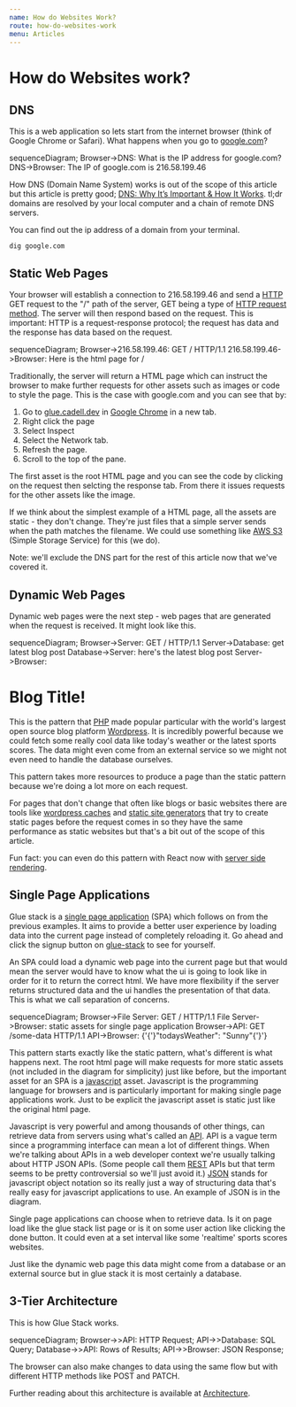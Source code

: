 ```yaml
---
name: How do Websites Work?
route: how-do-websites-work
menu: Articles
---
```



# How do Websites work?

## DNS

This is a web application so lets start from the internet browser (think of Google Chrome or Safari). What happens when you go to [google.com](https://google.com)?

<!-- prettier-ignore -->
<Mermaid>
sequenceDiagram; 
Browser->DNS: What is the IP address for google.com?
DNS->Browser: The IP of google.com is 216.58.199.46
</Mermaid>

How DNS (Domain Name System) works is out of the scope of this article but this article is pretty good; [DNS: Why It’s Important & How It Works](https://dyn.com/blog/dns-why-its-important-how-it-works/). tl;dr domains are resolved by your local computer and a chain of remote DNS servers.

You can find out the ip address of a domain from your terminal.

```
dig google.com
```

## Static Web Pages

Your browser will establish a connection to 216.58.199.46 and send a [HTTP](https://developer.mozilla.org/en-US/docs/Web/HTTP/Overview) GET request to the "/" path of the server, GET being a type of [HTTP request method](https://developer.mozilla.org/en-US/docs/Web/HTTP/Method). The server will then respond based on the request. This is important: HTTP is a request-response protocol; the request has data and the response has data based on the request.

<!-- prettier-ignore -->
<Mermaid>
sequenceDiagram; 
Browser->216.58.199.46: GET / HTTP/1.1
216.58.199.46->Browser: Here is the html page for /
</Mermaid>

Traditionally, the server will return a HTML page which can instruct the browser to make further requests for other assets such as images or code to style the page. This is the case with google.com and you can see that by:

1. Go to [glue.cadell.dev](https://glue.cadell.dev) in [Google Chrome](https://www.google.com/chrome/) in a new tab.
2. Right click the page
3. Select Inspect
4. Select the Network tab.
5. Refresh the page.
6. Scroll to the top of the pane.

The first asset is the root HTML page and you can see the code by clicking on the request then selcting the response tab. From there it issues requests for the other assets like the image.

If we think about the simplest example of a HTML page, all the assets are static - they don't change. They're just files that a simple server sends when the path matches the filename. We could use something like [AWS S3](https://aws.amazon.com/s3/) (Simple Storage Service) for this (we do).

Note: we'll exclude the DNS part for the rest of this article now that we've covered it.

## Dynamic Web Pages

Dynamic web pages were the next step - web pages that are generated when the request is received. It might look like this.

<!-- prettier-ignore -->
<Mermaid>
sequenceDiagram; 
Browser->Server: GET / HTTP/1.1
Server->Database: get latest blog post
Database->Server: here's the latest blog post
Server->Browser: <html><h1>Blog Title!</h1></html>
</Mermaid>

This is the pattern that [PHP](http://au2.php.net/manual/en/intro-whatis.php) made popular particular with the world's largest open source blog platform [Wordpress](https://wordpress.org/download/). It is incredibly powerful because we could fetch some really cool data like today's weather or the latest sports scores. The data might even come from an external service so we might not even need to handle the database ourselves.

This pattern takes more resources to produce a page than the static pattern because we're doing a lot more on each request.

For pages that don't change that often like blogs or basic websites there are tools like [wordpress caches](https://en-au.wordpress.org/plugins/wp-super-cache/) and [static site generators](https://www.google.com.au/search?q=static+site+generator&rlz=1C5CHFA_enAU693AU693&oq=static+site+g&aqs=chrome.0.69i59j69i57j0l4.2332j0j4&sourceid=chrome&ie=UTF-8) that try to create static pages before the request comes in so they have the same performance as static websites but that's a bit out of the scope of this article.

Fun fact: you can even do this pattern with React now with [server side rendering](https://www.google.com.au/search?rlz=1C5CHFA_enAU693AU693&ei=tQBjW_X6KZ7u8wWwzacY&q=server+side+rendering+react&oq=server+side+rendering+react&gs_l=psy-ab.3...6207.10013.0.10102.27.15.0.0.0.0.427.1654.3-1j3.4.0....0...1.1.64.psy-ab..23.4.1653...0j35i39k1j0i67k1j0i131k1j0i20i263k1.0.8J9sCPIJkpw).

## Single Page Applications

Glue stack is a [single page application](https://en.wikipedia.org/wiki/Single-page_application) (SPA) which follows on from the previous examples. It aims to provide a better user experience by loading data into the current page instead of completely reloading it. Go ahead and click the signup button on [glue-stack](https://cadbox1.github.io/glue-stack/) to see for yourself.

An SPA could load a dynamic web page into the current page but that would mean the server would have to know what the ui is going to look like in order for it to return the correct html. We have more flexibility if the server returns structured data and the ui handles the presentation of that data. This is what we call separation of concerns.

<!-- prettier-ignore -->
<Mermaid>
sequenceDiagram; 
Browser->File Server: GET / HTTP/1.1
File Server->Browser: static assets for single page application
Browser->API: GET /some-data HTTP/1.1
API->Browser: {'{'}"todaysWeather": "Sunny"{'}'}
</Mermaid>

This pattern starts exactly like the static pattern, what's different is what happens next. The root html page will make requests for more static assets (not included in the diagram for simplicity) just like before, but the important asset for an SPA is a [javascript](https://www.javascript.com/) asset. Javascript is the programming language for browsers and is particularly important for making single page applications work. Just to be explicit the javascript asset is static just like the original html page.

Javascript is very powerful and among thousands of other things, can retrieve data from servers using what's called an [API](https://en.wikipedia.org/wiki/Application_programming_interface). API is a vague term since a programming interface can mean a lot of different things. When we're talking about APIs in a web developer context we're usually talking about HTTP JSON APIs. (Some people call them [REST](https://stackoverflow.com/questions/4663927/what-is-rest-slightly-confused) APIs but that term seems to be pretty controversial so we'll just avoid it.) [JSON](https://en.wikipedia.org/wiki/JSON) stands for javascript object notation so its really just a way of structuring data that's really easy for javascript applications to use. An example of JSON is in the diagram.

Single page applications can choose when to retrieve data. Is it on page load like the glue stack list page or is it on some user action like clicking the done button. It could even at a set interval like some 'realtime' sports scores websites.

Just like the dynamic web page this data might come from a database or an external source but in glue stack it is most certainly a database.

## 3-Tier Architecture

This is how Glue Stack works.

<!-- prettier-ignore -->
<Mermaid>
sequenceDiagram; 
Browser->>API: HTTP Request;
API->>Database: SQL Query; 
Database->>API: Rows of Results; 
API->>Browser: JSON Response;
</Mermaid>

The browser can also make changes to data using the same flow but with different HTTP methods like POST and PATCH.

Further reading about this architecture is available at [Architecture](architecture).
